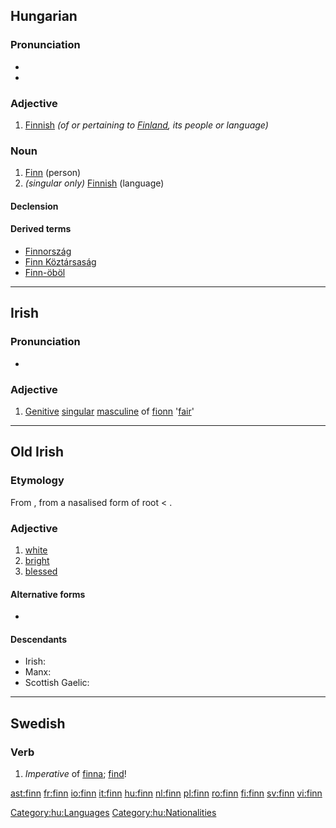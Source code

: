{{also|Finn}}
==Hungarian==

===Pronunciation===
* {{IPA|/ˈfinː/|lang=hu}}
* {{hyphenation|finn}}

===Adjective===
{{hu-adj|-}}

# [[Finnish]] ''(of or pertaining to [[Finland]], its people or language)''

===Noun===
{{hu-noun|ek}}

# [[Finn]] (person)
# ''(singular only)'' [[Finnish]] (language)

====Declension====
{{hu-decl-ek|fi|nn}}{{hu-pos-etek|finn|j|jei}}

====Derived terms====
* [[Finnország]]
* [[Finn Köztársaság]]
* [[Finn-öböl]]

[[Category:hu:Languages]]
[[Category:hu:Nationalities]]

----

==Irish==

===Pronunciation===
* {{IPA|[fʲiːɲ]|lang=ga}}

===Adjective===
{{infl|ga|adjective form}}

# [[genitive|Genitive]] [[singular]] [[masculine]] of [[fionn]] '[[fair]]'

----

==Old Irish==

===Etymology===
From {{proto|Celtic|windo-|white|lang=sga}}, from a nasalised form of root {{proto|Indo-European|''wid-''|lang=sga}} < {{proto|Indo-European|''weid-''|know, see|lang=sga}}.

===Adjective===
{{infl|sga|adjective}}

# [[white]]
# [[bright]]
# [[blessed]]

====Alternative forms====
* {{l|sga|find}}

====Descendants====
* Irish: {{l|ga|fionn}}
* Manx: {{l|gv|fynn}}
* Scottish Gaelic: {{l|gd|fionn}}

----

==Swedish==

===Verb===
{{infl|sv|verb form}}

# ''Imperative'' of [[finna]]; [[find]]!

[[ast:finn]]
[[fr:finn]]
[[io:finn]]
[[it:finn]]
[[hu:finn]]
[[nl:finn]]
[[pl:finn]]
[[ro:finn]]
[[fi:finn]]
[[sv:finn]]
[[vi:finn]]